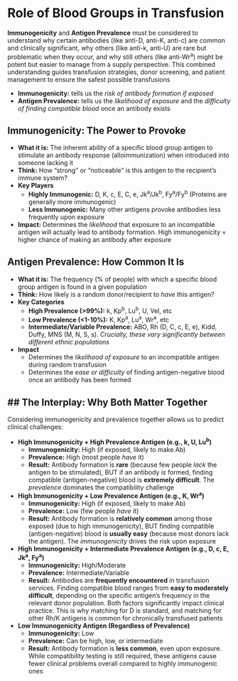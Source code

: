 # Role of Blood Groups in Transfusion {-}

**Immunogenicity** and **Antigen Prevalence** must be considered to understand why certain antibodies (like anti-D, anti-K, anti-c) are common and clinically significant, why others (like anti-k, anti-U) are rare but problematic when they occur, and why still others (like anti-Wr<sup>a</sup>) might be potent but easier to manage from a supply perspective. This combined understanding guides transfusion strategies, donor screening, and patient management to ensure the safest possible transfusions

*   **Immunogenicity:** tells us the *risk of antibody formation if exposed*
*   **Antigen Prevalence:** tells us the *likelihood of exposure* and the *difficulty of finding compatible blood* once an antibody exists

##  **Immunogenicity: The Power to Provoke** {-}
*   **What it is:** The inherent ability of a specific blood group antigen to stimulate an antibody response (alloimmunization) when introduced into someone lacking it
*   **Think:** How "strong" or "noticeable" is this antigen to the recipient's immune system?
*   **Key Players**
    *   **Highly Immunogenic:** D, K, c, E, C, e, Jk<sup>a</sup>/Jk<sup>b</sup>, Fy<sup>a</sup>/Fy<sup>b</sup> (Proteins are generally more immunogenic)
    *   **Less Immunogenic:** Many other antigens provoke antibodies less frequently upon exposure
*   **Impact:** Determines the *likelihood* that exposure to an incompatible antigen will actually lead to antibody formation. High immunogenicity = higher chance of making an antibody after exposure

##  **Antigen Prevalence: How Common It Is** {-}
*   **What it is:** The frequency (% of people) with which a specific blood group antigen is found in a given population
*   **Think:** How likely is a random donor/recipient to *have* this antigen?
*   **Key Categories**
    *   **High Prevalence (>99%):** k, Kp<sup>b</sup>, Lu<sup>b</sup>, U, Vel, etc
    *   **Low Prevalence (<1-10%):** K, Kp<sup>a</sup>, Lu<sup>a</sup>, Wr<sup>a</sup>, etc
    *   **Intermediate/Variable Prevalence:** ABO, Rh (D, C, c, E, e), Kidd, Duffy, MNS (M, N, S, s). *Crucially, these vary significantly between different ethnic populations*
*   **Impact**
    *   Determines the *likelihood of exposure* to an incompatible antigen during random transfusion
    *   Determines the *ease or difficulty* of finding antigen-negative blood once an antibody has been formed

##  ## The Interplay: Why Both Matter Together {-}

Considering immunogenicity and prevalence together allows us to predict clinical challenges:

*   **High Immunogenicity + High Prevalence Antigen (e.g., k, U, Lu<sup>b</sup>)**
    *   **Immunogenicity:** High (if exposed, likely to make Ab)
    *   **Prevalence:** High (most people *have* it)
    *   **Result:** Antibody formation is **rare** (because few people *lack* the antigen to be stimulated), BUT if an antibody *is* formed, finding compatible (antigen-negative) blood is **extremely difficult**. The *prevalence* dominates the compatibility challenge

*   **High Immunogenicity + Low Prevalence Antigen (e.g., K, Wr<sup>a</sup>)**
    *   **Immunogenicity:** High (if exposed, likely to make Ab)
    *   **Prevalence:** Low (few people *have* it)
    *   **Result:** Antibody formation is **relatively common** among those exposed (due to high immunogenicity), BUT finding compatible (antigen-negative) blood is **usually easy** (because most donors lack the antigen). The *immunogenicity* drives the risk upon exposure

*   **High Immunogenicity + Intermediate Prevalence Antigen (e.g., D, c, E, Jk<sup>a</sup>, Fy<sup>a</sup>)**
    *   **Immunogenicity:** High/Moderate
    *   **Prevalence:** Intermediate/Variable
    *   **Result:** Antibodies are **frequently encountered** in transfusion services. Finding compatible blood ranges from **easy to moderately difficult**, depending on the specific antigen's frequency in the relevant donor population. Both factors significantly impact clinical practice. This is why matching for D is standard, and matching for other Rh/K antigens is common for chronically transfused patients

*   **Low Immunogenicity Antigen (Regardless of Prevalence)**
    *   **Immunogenicity:** Low
    *   **Prevalence:** Can be high, low, or intermediate
    *   **Result:** Antibody formation is **less common**, even upon exposure. While compatibility testing is still required, these antigens cause fewer clinical problems overall compared to highly immunogenic ones

